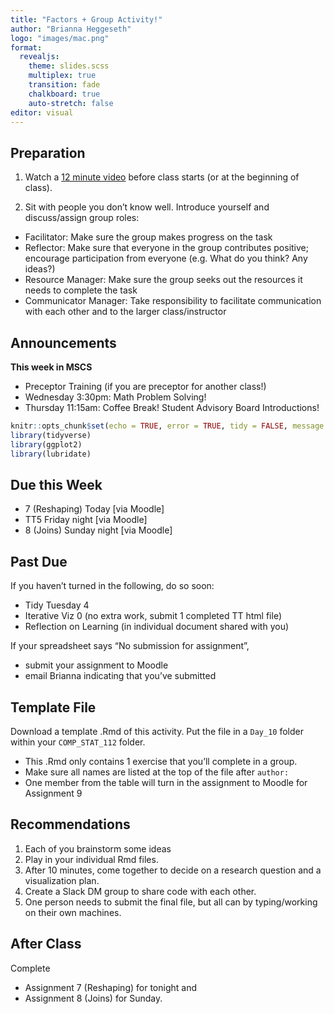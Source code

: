 ```yaml
---
title: "Factors + Group Activity!"
author: "Brianna Heggeseth"
logo: "images/mac.png"
format: 
  revealjs:
    theme: slides.scss
    multiplex: true
    transition: fade
    chalkboard: true
    auto-stretch: false
editor: visual
---
```


## Preparation {.unnumbered .smaller}

1.  Watch a [12 minute video](https://drive.google.com/file/d/1XPZxl_eM7FsXKj-5U7x8OAaIAS6Q4wM6/view?usp=sharing) before class starts (or at the beginning of class).

2.  Sit with people you don't know well. Introduce yourself and discuss/assign group roles:

-   Facilitator: Make sure the group makes progress on the task
-   Reflector: Make sure that everyone in the group contributes positive; encourage participation from everyone (e.g. What do you think? Any ideas?)
-   Resource Manager: Make sure the group seeks out the resources it needs to complete the task
-   Communicator Manager: Take responsibility to facilitate communication with each other and to the larger class/instructor

## Announcements {.unnumbered .smaller}

**This week in MSCS**

-   Preceptor Training (if you are preceptor for another class!)
-   Wednesday 3:30pm: Math Problem Solving!
-   Thursday 11:15am: Coffee Break! Student Advisory Board Introductions!

```r
knitr::opts_chunk$set(echo = TRUE, error = TRUE, tidy = FALSE, message = FALSE)
library(tidyverse)
library(ggplot2)
library(lubridate)
```

## Due this Week {.unnumbered .smaller}

-   7 (Reshaping) Today \[via Moodle\]
-   TT5 Friday night \[via Moodle\]
-   8 (Joins) Sunday night \[via Moodle\]


## Past Due {.unnumbered .smaller}

If you haven't turned in the following, do so soon:

-   Tidy Tuesday 4
-   Iterative Viz 0 (no extra work, submit 1 completed TT html file)
-   Reflection on Learning (in individual document shared with you)

If your spreadsheet says "No submission for assignment",

-   submit your assignment to Moodle
-   email Brianna indicating that you've submitted


## Template File {.unnumbered}

Download a template .Rmd of this activity. Put the file in a `Day_10` folder within your `COMP_STAT_112` folder.

-   This .Rmd only contains 1 exercise that you'll complete in a group.
-   Make sure all names are listed at the top of the file after `author:`
-   One member from the table will turn in the assignment to Moodle for Assignment 9 

## Recommendations {.unnumbered}

1. Each of you brainstorm some ideas
2. Play in your individual Rmd files.
3. After 10 minutes, come together to decide on a research question and a visualization plan. 
4. Create a Slack DM group to share code with each other.
5. One person needs to submit the final file, but all can by typing/working on their own machines. 

## After Class {.unnumbered}

Complete 

- Assignment 7 (Reshaping) for tonight and 
- Assignment 8 (Joins) for Sunday.

